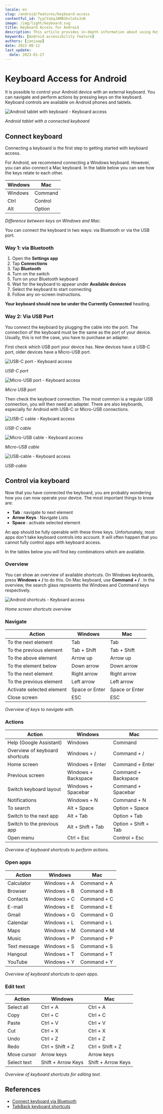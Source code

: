 ```yaml
---
locale: en
slug: /android/features/keyboard-access
contentful_id: 7yyCYaSqJAMB3hvloSxJxN
image: /img/light/keyboard.svg
title: Keyboard Access for Android
description: This article provides in-depth information about using Keyboard Access to control your Android device with a keyboard.
keywords: [Android accessibility feature]
authors: [janjaap]
date: 2022-08-11
last_update:
  date: 2023-01-27
---
```


# Keyboard Access for Android

It is possible to control your Android device with an external keyboard. You can navigate and perform actions by pressing keys on the keyboard. Keyboard controls are available on Android phones and tablets.

<Image src="/img/light/android-tablet-met-toetsenbord.png" alt="Android tablet with keyboard - Keyboard access"/>

*Android tablet with a connected keyboard*

## Connect keyboard

Connecting a keyboard is the first step to getting started with keyboard access.

For Android, we recommend connecting a Windows keyboard. However, you can also connect a Mac keyboard. In the table below you can see how the keys relate to each other.

| Windows | Mac |
| --- | --- |
| Windows | Command |
| Ctrl | Control |
| Alt | Option |

*Difference between keys on Windows and Mac.*

You can connect the keyboard in two ways: via Bluetooth or via the USB port.

### Way 1: via Bluetooth

1. Open the **Settings app**
2. Tap **Connections**
3. Tap **Bluetooth**
4. Turn on the switch
5. Turn on your Bluetooth keyboard
6. Wait for the keyboard to appear under **Available devices**
7. Select the keyboard to start connecting
8. Follow any on-screen instructions.

**Your keyboard should now be under the Currently Connected** heading.

### Way 2: Via USB Port

You connect the keyboard by plugging the cable into the port. The connection of the keyboard must be the same as the port of your device. Usually, this is not the case, you have to purchase an adapter.

First check which USB port your device has. New devices have a USB-C port, older devices have a Micro-USB port.

<Image src="/img/light/usb-c-poort.png" alt="USB-C port - Keyboard access"/>

*USB-C port*

<Image src="/img/light/micro-usb-poort.png" alt="Micro-USB port - Keyboard access"/>

*Micro USB port*

Then check the keyboard connection. The most common is a regular USB connection, you will then need an adapter. There are also keyboards, especially for Android with USB-C or Micro-USB connections.

<Image src="/img/light/usb-c-kabel.png" alt="USB-C cable - Keyboard access"/>

*USB-C cable*

<Image src="/img/light/micro-usb-kabel.png" alt="Micro-USB cable - Keyboard access"/>

*Micro-USB cable*

<Image src="/img/light/usb-kabel.png" alt="USB-cable - Keyboard access"/>

*USB-cable*

## Control via keyboard

Now that you have connected the keyboard, you are probably wondering how you can now operate your device. The most important things to know are:

- **Tab** : navigate to next element
- **Arrow Keys** : Navigate Lists
- **Space** : activate selected element

An app should be fully operable with these three keys. Unfortunately, most apps don't take keyboard controls into account. It will often happen that you cannot fully control apps with keyboard access.

In the tables below you will find key combinations which are available.

### Overview

You can show an overview of available shortcuts. On Windows keyboards, press  **Windows + /**  to do this. On Mac keyboard, use  **Command + /** . In the overview, the search glass represents the Windows and Command keys respectively.

<Image src="/img/light/android-sneltoetsen-938x1352.png" alt="Android shortcuts - Keyboard access"/>

*Home screen shortcuts overview*

### Navigate

| Action | Windows | Mac |
| --- | --- | --- |
| To the next element | Tab | Tab |
| To the previous element | Tab + Shift | Tab + Shift |
| To the above element | Arrow up | Arrow up |
| To the element below | Down arrow | Down arrow |
| To the next element | Right arrow | Right arrow |
| To the previous element | Left arrow | Left arrow |
| Activate selected element | Space or Enter | Space or Enter |
| Close screen | ESC | ESC |

*Overview of keys to navigate with.*

### Actions

| Action | Windows | Mac |
| --- | --- | --- |
| Help (Google Assistant) | Windows | Command |
| Overview of keyboard shortcuts | Windows + / | Command + / |
| Home screen | Windows + Enter | Command + Enter |
| Previous screen | Windows + Backspace | Command + Backspace |
| Switch keyboard layout | Windows + Spacebar | Command + Spacebar |
| Notifications | Windows + N | Command + N |
| To search | Alt + Space | Option + Space |
| Switch to the next app | Alt + Tab | Option + Tab |
| Switch to the previous app | Alt + Shift + Tab | Option + Shift + Tab |
| Open menu | Ctrl + Esc | Control + Esc |

*Overview of keyboard shortcuts to perform actions.*

### Open apps

| Action | Windows | Mac |
| --- | --- | --- |
| Calculator | Windows + A | Command + A |
| Browser | Windows + B | Command + B |
| Contacts | Windows + C | Command + C |
| E-mail | Windows + E | Command + E |
| Gmail | Windows + G | Command + G |
| Calendar | Windows + L | Command + L |
| Maps | Windows + M | Command + M |
| Music | Windows + P | Command + P |
| Text message | Windows + S | Command + S |
| Hangout | Windows + T | Command + T |
| YouTube | Windows + Y | Command + Y |

*Overview of keyboard shortcuts to open apps.*

### Edit text

| Action | Windows | Mac |
| --- | --- | --- |
| Select all | Ctrl + A | Ctrl + A |
| Copy | Ctrl + C | Ctrl + C |
| Paste | Ctrl + V | Ctrl + V |
| Cut | Ctrl + X | Ctrl + X |
| Undo | Ctrl + Z | Ctrl + Z |
| Redo | Ctrl + Shift + Z | Ctrl + Shift + Z |
| Move cursor | Arrow keys | Arrow keys |
| Select text | Shift + Arrow Keys | Shift + Arrow Keys |

*Overview of keyboard shortcuts for editing text.*

## References

- [Connect keyboard via Bluetooth](https://support.google.com/android/answer/9075925)
- [TalkBack keyboard shortcuts](https://support.google.com/accessibility/android/answer/6110948)
